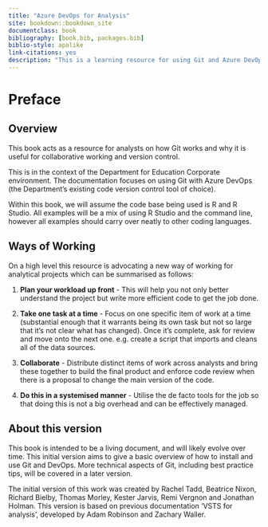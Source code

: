 ```yaml
--- 
title: "Azure DevOps for Analysis"
site: bookdown::bookdown_site
documentclass: book
bibliography: [book.bib, packages.bib]
biblio-style: apalike
link-citations: yes
description: "This is a learning resource for using Git and Azure DevOps (DevOps) for managing Analytical Projects."
---
```


# Preface {-}

## Overview

This book acts as a resource for analysts on how Git works and why it is useful for collaborative working and version control.

This is in the context of the Department for Education Corporate environment. The documentation focuses on using Git with Azure DevOps (the Department's existing code version control tool of choice). 

Within this book, we will assume the code base being used is R and R Studio. All examples will be a mix of using R Studio and the command line, however all examples should carry over neatly to other coding languages.

## Ways of Working

On a high level this resource is advocating a new way of working for analytical projects which can be summarised as follows:
  
1. **Plan your workload up front** - This will help you not only better understand the project but write more efficient code to get the job done.

2. **Take one task at a time** - Focus on one specific item of work at a time (substantial enough that it warrants being its own task but not so large that it's not clear what has changed). Once it's complete, ask for review and move onto the next one. e.g. create a script that imports and cleans all of the data sources.

3. **Collaborate** - Distribute distinct items of work across analysts and bring these together to build the final product and enforce code review when there is a proposal to change the main version of the code.

4. **Do this in a systemised manner** - Utilise the de facto tools for the job so that doing this is not a big overhead and can be effectively managed.

## About this version

This book is intended to be a living document, and will likely evolve over time. This initial version aims to give a basic overview of how to install and use Git and DevOps. More technical aspects of Git, including best practice tips, will be covered in a later version.

The initial version of this work was created by Rachel Tadd, Beatrice Nixon, Richard Bielby, Thomas Morley, Kester Jarvis, Remi Vergnon and Jonathan Holman. This version is based on previous documentation 'VSTS for analysis', developed by Adam Robinson and Zachary Waller.